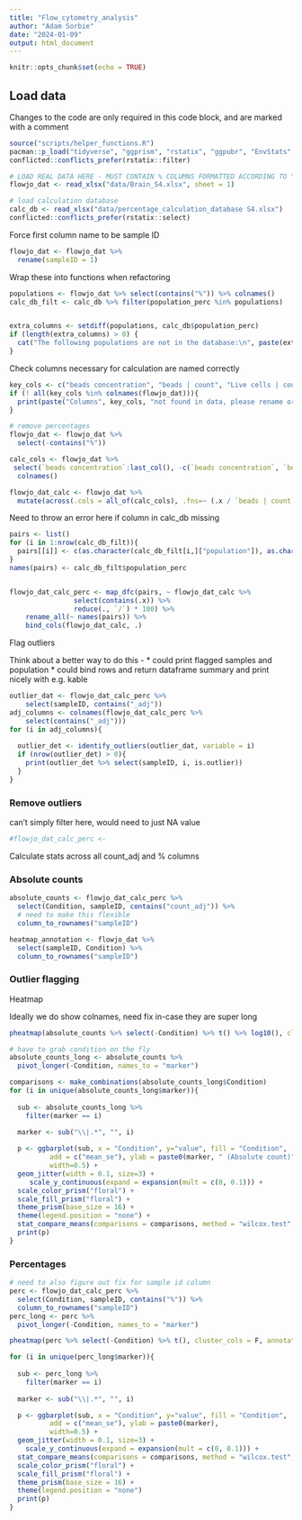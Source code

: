 ---
title: "Flow_cytometry_analysis"
author: "Adam Sorbie"
date: "2024-01-09"
output: html_document
---

```{r setup, include=FALSE}
knitr::opts_chunk$set(echo = TRUE)
```

## Load data

Changes to the code are only required in this code block, and are marked
with a comment


```{r}
source("scripts/helper_functions.R")
pacman::p_load("tidyverse", "ggprism", "rstatix", "ggpubr", "EnvStats", "janitor", "readxl", "pheatmap")
conflicted::conflicts_prefer(rstatix::filter)

# LOAD REAL DATA HERE - MUST CONTAIN % COLUMNS FORMATTED ACCORDING TO "percentage_calculation_database.xlsx" FILE
flowjo_dat <- read_xlsx("data/Brain_S4.xlsx", sheet = 1)

# load calculation database 
calc_db <- read_xlsx("data/percentage_calculation_database S4.xlsx")
conflicted::conflicts_prefer(rstatix::select)
```

Force first column name to be sample ID

```{r}
flowjo_dat <- flowjo_dat %>% 
  rename(sampleID = 1)
```

Wrap these into functions when refactoring


```{r}
populations <- flowjo_dat %>% select(contains("%")) %>% colnames()
calc_db_filt <- calc_db %>% filter(population_perc %in% populations)


extra_columns <- setdiff(populations, calc_db$population_perc)
if (length(extra_columns) > 0) {
  cat("The following populations are not in the database:\n", paste(extra_columns, collapse = ", "), "\n")
}

```

Check columns necessary for calculation are named correctly 

```{r}
key_cols <- c("beads concentration", "beads | count", "Live cells | count")
if (! all(key_cols %in% colnames(flowjo_dat))){
  print(paste("Columns", key_cols, "not found in data, please rename or add these columns to dataframe"))
}
```


```{r}
# remove percentages
flowjo_dat <- flowjo_dat %>% 
  select(-contains("%"))

calc_cols <- flowjo_dat %>% 
 select(`beads concentration`:last_col(), -c(`beads concentration`, `beads | count`)) %>% 
  colnames()
```

```{r}
flowjo_dat_calc <- flowjo_dat %>% 
  mutate(across(.cols = all_of(calc_cols), .fns=~ (.x / `beads | count`) * `beads concentration`, .names = "{.col}_adj")) 
```

Need to throw an error here if column in calc_db missing 
```{r}
pairs <- list()
for (i in 1:nrow(calc_db_filt)){
  pairs[[i]] <- c(as.character(calc_db_filt[i,]["population"]), as.character(calc_db_filt[i,]["parent"]))
}
names(pairs) <- calc_db_filt$population_perc


flowjo_dat_calc_perc <- map_dfc(pairs, ~ flowjo_dat_calc %>% 
                select(contains(.x)) %>% 
                reduce(., `/`) * 100) %>%
    rename_all(~ names(pairs)) %>%
    bind_cols(flowjo_dat_calc, .)
```

Flag outliers

Think about a better way to do this - 
* could print flagged samples and population
* could bind rows and return dataframe summary and print nicely with e.g. kable 

```{r}
outlier_dat <- flowjo_dat_calc_perc %>% 
    select(sampleID, contains("_adj"))
adj_columns <- colnames(flowjo_dat_calc_perc %>% 
    select(contains("_adj")))
for (i in adj_columns){
  
  outlier_det <- identify_outliers(outlier_dat, variable = i)
  if (nrow(outlier_det) > 0){
    print(outlier_det %>% select(sampleID, i, is.outlier))
  }
}
```
### Remove outliers 

can't simply filter here, would need to just NA value 
```{r}
#flowjo_dat_calc_perc <- 
```


Calculate stats across all count_adj and % columns


### Absolute counts 

```{r}
absolute_counts <- flowjo_dat_calc_perc %>% 
  select(Condition, sampleID, contains("count_adj")) %>% 
  # need to make this flexible
  column_to_rownames("sampleID")

heatmap_annotation <- flowjo_dat %>% 
  select(sampleID, Condition) %>% 
  column_to_rownames("sampleID")
```

### Outlier flagging

Heatmap 

Ideally we do show colnames, need fix in-case they are super long
```{r, fig.height=10, fig.width=12}
pheatmap(absolute_counts %>% select(-Condition) %>% t() %>% log10(), cluster_cols = F, annotation_col = heatmap_annotation)
```

```{r, fig.height=6.5, fig.width=5.5}
# have to grab condition on the fly 
absolute_counts_long <- absolute_counts %>% 
  pivot_longer(-Condition, names_to = "marker")

comparisons <- make_combinations(absolute_counts_long$Condition)
for (i in unique(absolute_counts_long$marker)){
  
  sub <- absolute_counts_long %>% 
    filter(marker == i)
  
  marker <- sub("\\|.*", "", i)

  p <- ggbarplot(sub, x = "Condition", y="value", fill = "Condition", 
          add = c("mean_se"), ylab = paste0(marker, " (Absolute count)"),
          width=0.5) +
  geom_jitter(width = 0.1, size=3) + 
     scale_y_continuous(expand = expansion(mult = c(0, 0.1))) + 
  scale_color_prism("floral") +
  scale_fill_prism("floral") +
  theme_prism(base_size = 16) +
  theme(legend.position = "none") +
  stat_compare_means(comparisons = comparisons, method = "wilcox.test", label = "p.format") 
  print(p)
}
```

### Percentages

```{r}
# need to also figure out fix for sample id column
perc <- flowjo_dat_calc_perc %>% 
  select(Condition, sampleID, contains("%")) %>% 
  column_to_rownames("sampleID")
perc_long <- perc %>% 
  pivot_longer(-Condition, names_to = "marker")
```


```{r, fig.height=10, fig.width=12}
pheatmap(perc %>% select(-Condition) %>% t(), cluster_cols = F, annotation_col = heatmap_annotation)
```


```{r, fig.height=6.5, fig.width=5.5}
for (i in unique(perc_long$marker)){
  
  sub <- perc_long %>% 
    filter(marker == i)
  
  marker <- sub("\\|.*", "", i)

  p <- ggbarplot(sub, x = "Condition", y="value", fill = "Condition", 
          add = c("mean_se"), ylab = paste0(marker),
          width=0.5) +
  geom_jitter(width = 0.1, size=3) + 
    scale_y_continuous(expand = expansion(mult = c(0, 0.1))) + 
  stat_compare_means(comparisons = comparisons, method = "wilcox.test", label = "p.format") + 
  scale_color_prism("floral") + 
  scale_fill_prism("floral") + 
  theme_prism(base_size = 16) + 
  theme(legend.position = "none") 
  print(p)
}

  
```